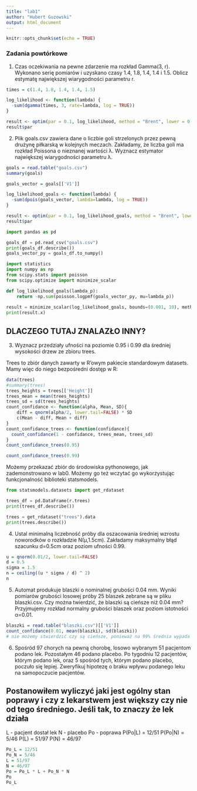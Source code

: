 ```yaml
---
title: "lab1"
author: "Hubert Guzowski"
output: html_document
---
```


```r
knitr::opts_chunk$set(echo = TRUE)
```

### Zadania powtórkowe

1.  Czas oczekiwania na pewne zdarzenie ma rozkład Gamma(3, r). Wykonano serię pomiarów i uzyskano czasy 1.4, 1.8, 1.4, 1.4 i 1.5. Oblicz estymatę największej wiarygodności parametru r.

```r
times = c(1.4, 1.8, 1.4, 1.4, 1.5)

log_likelihood <- function(lambda) {
  -sum(dgamma(times, 3, rate=lambda, log = TRUE))
}

result <- optim(par = 0.1, log_likelihood, method = "Brent", lower = 0.001, upper = 10)
result$par
```

2.  Plik goals.csv zawiera dane o liczbie goli strzelonych przez pewną drużynę piłkarską w kolejnych meczach. Zakładamy, że liczba goli ma rozkład Poissona o nieznanej wartości λ. Wyznacz estymator największej wiarygodności parametru λ.

```r
goals = read.table("goals.csv")
summary(goals)
```
```r
goals_vector = goals[['V1']]

log_likelihood_goals <- function(lambda) {
  -sum(dpois(goals_vector, lambda=lambda, log = TRUE))
}

result <- optim(par = 0.1, log_likelihood_goals, method = "Brent", lower = 0.001, upper = 10)
result$par
```


```python
import pandas as pd

goals_df = pd.read_csv("goals.csv")
print(goals_df.describe())
goals_vector_py = goals_df.to_numpy()
```
```python
import statistics
import numpy as np
from scipy.stats import poisson
from scipy.optimize import minimize_scalar

def log_likelihood_goals(lambda_p):
    return -np.sum(poisson.logpmf(goals_vector_py, mu=lambda_p))
  
result = minimize_scalar(log_likelihood_goals, bounds=(0.001, 10), method="bounded")
print(result.x)
```
## DLACZEGO TUTAJ ZNALAZŁO INNY? 


3.  Wyznacz przedziały ufności na poziomie 0.95 i 0.99 dla średniej wysokości drzew ze zbioru trees.

Trees to zbiór danych zawarty w R'owym pakiecie standardowym datasets.
Mamy więc do niego bezpośredni dostęp w R:

```r
data(trees)
#summary(trees)
trees_heights = trees[['Height']]
trees_mean = mean(trees_heights)
trees_sd = sd(trees_heights)
count_confidance <- function(alpha, Mean, SD){
    diff = qnorm(alpha/2, lower.tail=FALSE) * SD
    c(Mean - diff, Mean + diff)
}
count_confidance_trees <- function(confidance){
  count_confidance(1 - confidance, trees_mean, trees_sd)
}
count_confidance_trees(0.95)
```
```r
count_confidance_trees(0.99)
```

Możemy przekazać zbiór do środowiska pythonowego, jak zademonstrowano w lab0.
Możemy go też wczytać go wykorzystując funkcjonalność biblioteki statsmodels.

```python
from statsmodels.datasets import get_rdataset

trees_df = pd.DataFrame(r.trees)
print(trees_df.describe())

trees = get_rdataset("trees").data
print(trees.describe())
```

4.  Ustal minimalną liczebność próby dla oszacowania średniej wzrostu noworodków o rozkładzie N(μ,1.5cm). Zakładamy maksymalny błąd szacunku d=0.5cm oraz poziom ufności 0.99.

```r
u = qnorm(0.01/2, lower.tail=FALSE)
d = 0.5
sigma = 1.5
n = ceiling((u * sigma / d) ^ 2)
n
```


5.  Automat produkuje blaszki o nominalnej grubości 0.04 mm. Wyniki pomiarów grubości losowej próby 25 blaszek zebrane są w pliku blaszki.csv. Czy można twierdzić, że blaszki są cieńsze niż 0.04 mm? Przyjmujemy rozkład normalny grubości blaszek oraz poziom istotności α=0.01.

```r
blaszki = read.table("blaszki.csv")[['V1']]
count_confidance(0.01, mean(blaszki), sd(blaszki))
# nie możemy stwierdzić czy są cieńsze, ponieważ na 99% średnia wypada pomiędzy 0.022 a 0.0514 więc mieści się tam 0.04
```

6.  Spośród 97 chorych na pewną chorobę, losowo wybranym 51 pacjentom podano lek. Pozostałym 46 podano placebo. Po tygodniu 12 pacjentów, którym podano lek, oraz 5 spośród tych, którym podano placebo, poczuło się lepiej. Zweryfikuj hipotezę o braku wpływu podanego leku na samopoczucie pacjentów.

## Postanowiłem wyliczyć jaki jest ogólny stan poprawy i czy z lekarstwem jest większy czy nie od tego średniego. Jeśli tak, to znaczy że lek działa
L - pacjent dostał lek
N - placebo
Po - poprawa
P(Po|L) = 12/51
P(Po|N) = 5/46
P(L) = 51/97
P(N) = 46/97

```r
Po_L = 12/51
Po_N = 5/46
L = 51/97
N = 46/97
Po = Po_L * L + Po_N * N
Po
Po_L
```
